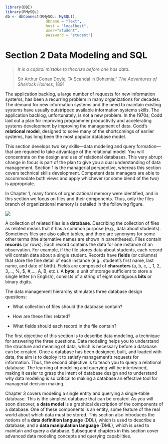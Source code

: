 ```r
library(DBI)
library(RMySQL)
db <- dbConnect(RMySQL::MySQL(),
                  dbname = "Text",
                  host = "localhost",
                  user="student",
                  password = "student")
```

# Section 2 Data Modeling and SQL {.unnumbered}

> *It is a capital mistake to theorize before one has data.*
>
> Sir Arthur Conan Doyle, "A Scandal in Bohemia," *The Adventures of Sherlock Holmes*, 1891

The application backlog, a large number of requests for new information systems, has been a recurring problem in many organizations for decades. The demand for new information systems and the need to maintain existing systems have usually outstripped available information systems skills. The application backlog, unfortunately, is not a new problem. In the 1970s, Codd laid out a plan for improving programmer productivity and accelerating systems development by improving the management of data. Codd's **relational model**, designed to solve many of the shortcomings of earlier systems, has long been the most popular database model.

This section develops two key skills---data modeling and query formation---that are required to take advantage of the relational model. You will concentrate on the design and use of relational databases. This very abrupt change in focus is part of the plan to give you a dual understanding of data management. Section 1 is the managerial perspective, whereas this section covers technical skills development. Competent data managers are able to accommodate both views and apply whichever (or some blend of the two) is appropriate.

In Chapter 1, many forms of organizational memory were identified, and in this section we focus on files and their components. Thus, only the files branch of organizational memory is detailed in the following figure.

![](Figures/Section%202/Org%20Memory%20Files.png)

A collection of related files is a **database**. Describing the collection of files as related means that it has a common purpose (e.g., data about students). Sometimes files are also called tables, and there are synonyms for some other terms (the alternative names are shown in parentheses). Files contain **records** (or rows). Each record contains the data for one instance of an observation. For example, if the file stores data about students, each record will contain data about a single student. Records have **fields** (or columns) that store the fine detail of each instance (e.g., student's first name, last name, and date of birth). Fields are composed of **characters** (a, b, c,.., 1, 2, 3,..., %, \$, #,..., A, B, etc.). A **byte**, a unit of storage sufficient to store a single letter (in English), consists of a string of eight contiguous **bits** or binary digits.

The data management hierarchy stimulates three database design questions:

-   What collection of files should the database contain?

-   How are these files related?

-   What fields should each record in the file contain?

The first objective of this section is to describe data modeling, a technique for answering the three questions. Data modeling helps you to understand the structure and meaning of data, which is necessary before a database can be created. Once a database has been designed, built, and loaded with data, the aim is to deploy it to satisfy management's requests for information. Thus, the second objective is to teach you to query a relational database. The learning of modeling and querying will be intertwined, making it easier to grasp the intent of database design and to understand why data modeling is so critical to making a database an effective tool for managerial decision making.

Chapter 3 covers modeling a single entity and querying a single-table database. This is the simplest database that can be created. As you will soon discover, a **data model** is a graphical description of the components of a database. One of these components is an entity, some feature of the real world about which data must be stored. This section also introduces the notions of a **data definition language** (DDL), which is used to describe a database, and a **data manipulation language** (DML), which is used to maintain and query a database. Subsequent chapters in this section cover advanced data modeling concepts and querying capabilities.

\newpage
